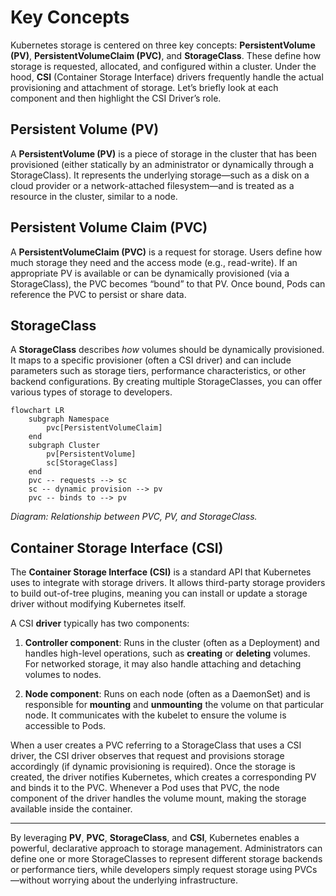 # Key Concepts

Kubernetes storage is centered on three key concepts: **PersistentVolume (PV)**, **PersistentVolumeClaim (PVC)**, and **StorageClass**. These define how storage is requested, allocated, and configured within a cluster. Under the hood, **CSI** (Container Storage Interface) drivers frequently handle the actual provisioning and attachment of storage. Let’s briefly look at each component and then highlight the CSI Driver’s role.

## Persistent Volume (PV)

A **PersistentVolume (PV)** is a piece of storage in the cluster that has been provisioned (either statically by an administrator or dynamically through a StorageClass). It represents the underlying storage—such as a disk on a cloud provider or a network-attached filesystem—and is treated as a resource in the cluster, similar to a node.

## Persistent Volume Claim (PVC)

A **PersistentVolumeClaim (PVC)** is a request for storage. Users define how much storage they need and the access mode (e.g., read-write). If an appropriate PV is available or can be dynamically provisioned (via a StorageClass), the PVC becomes “bound” to that PV. Once bound, Pods can reference the PVC to persist or share data.

## StorageClass

A **StorageClass** describes _how_ volumes should be dynamically provisioned. It maps to a specific provisioner (often a CSI driver) and can include parameters such as storage tiers, performance characteristics, or other backend configurations. By creating multiple StorageClasses, you can offer various types of storage to developers.

```mermaid
flowchart LR
    subgraph Namespace
        pvc[PersistentVolumeClaim]
    end
    subgraph Cluster
        pv[PersistentVolume]
        sc[StorageClass]
    end
    pvc -- requests --> sc
    sc -- dynamic provision --> pv
    pvc -- binds to --> pv
```

_Diagram: Relationship between PVC, PV, and StorageClass._

## Container Storage Interface (CSI)

The **Container Storage Interface (CSI)** is a standard API that Kubernetes uses to integrate with storage drivers. It allows third-party storage providers to build out-of-tree plugins, meaning you can install or update a storage driver without modifying Kubernetes itself.

A CSI **driver** typically has two components:

1. **Controller component**: Runs in the cluster (often as a Deployment) and handles high-level operations, such as **creating** or **deleting** volumes. For networked storage, it may also handle attaching and detaching volumes to nodes.
    
2. **Node component**: Runs on each node (often as a DaemonSet) and is responsible for **mounting** and **unmounting** the volume on that particular node. It communicates with the kubelet to ensure the volume is accessible to Pods.
    

When a user creates a PVC referring to a StorageClass that uses a CSI driver, the CSI driver observes that request and provisions storage accordingly (if dynamic provisioning is required). Once the storage is created, the driver notifies Kubernetes, which creates a corresponding PV and binds it to the PVC. Whenever a Pod uses that PVC, the node component of the driver handles the volume mount, making the storage available inside the container.

---

By leveraging **PV**, **PVC**, **StorageClass**, and **CSI**, Kubernetes enables a powerful, declarative approach to storage management. Administrators can define one or more StorageClasses to represent different storage backends or performance tiers, while developers simply request storage using PVCs—without worrying about the underlying infrastructure.